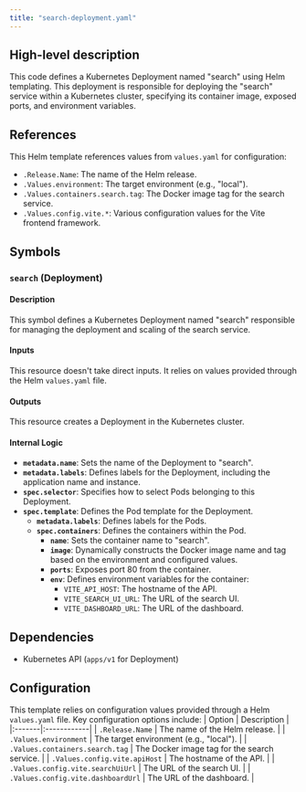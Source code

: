 ```yaml
---
title: "search-deployment.yaml"
---
```


## High-level description
This code defines a Kubernetes Deployment named "search" using Helm templating. This deployment is responsible for deploying the "search" service within a Kubernetes cluster, specifying its container image, exposed ports, and environment variables.

## References
This Helm template references values from `values.yaml` for configuration:
- `.Release.Name`: The name of the Helm release.
- `.Values.environment`: The target environment (e.g., "local").
- `.Values.containers.search.tag`: The Docker image tag for the search service.
- `.Values.config.vite.*`: Various configuration values for the Vite frontend framework.

## Symbols
### `search` (Deployment)
#### Description
This symbol defines a Kubernetes Deployment named "search" responsible for managing the deployment and scaling of the search service.

#### Inputs
This resource doesn't take direct inputs. It relies on values provided through the Helm `values.yaml` file.

#### Outputs
This resource creates a Deployment in the Kubernetes cluster.

#### Internal Logic
- **`metadata.name`**: Sets the name of the Deployment to "search".
- **`metadata.labels`**: Defines labels for the Deployment, including the application name and instance.
- **`spec.selector`**: Specifies how to select Pods belonging to this Deployment.
- **`spec.template`**: Defines the Pod template for the Deployment.
    - **`metadata.labels`**: Defines labels for the Pods.
    - **`spec.containers`**: Defines the containers within the Pod.
        - **`name`**: Sets the container name to "search".
        - **`image`**: Dynamically constructs the Docker image name and tag based on the environment and configured values.
        - **`ports`**: Exposes port 80 from the container.
        - **`env`**: Defines environment variables for the container:
            - `VITE_API_HOST`: The hostname of the API.
            - `VITE_SEARCH_UI_URL`: The URL of the search UI.
            - `VITE_DASHBOARD_URL`: The URL of the dashboard.

## Dependencies
- Kubernetes API (`apps/v1` for Deployment)

## Configuration
This template relies on configuration values provided through a Helm `values.yaml` file. Key configuration options include:
| Option | Description |
|:-------|:------------|
| `.Release.Name` | The name of the Helm release. |
| `.Values.environment` | The target environment (e.g., "local"). |
| `.Values.containers.search.tag` | The Docker image tag for the search service. |
| `.Values.config.vite.apiHost` | The hostname of the API. |
| `.Values.config.vite.searchUiUrl` | The URL of the search UI. |
| `.Values.config.vite.dashboardUrl` | The URL of the dashboard. |
